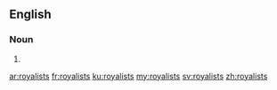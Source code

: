 ==English==

===Noun===
{{head|en|plural}}

# {{plural of|royalist|lang=en|nocat=1}}

[[ar:royalists]]
[[fr:royalists]]
[[ku:royalists]]
[[my:royalists]]
[[sv:royalists]]
[[zh:royalists]]